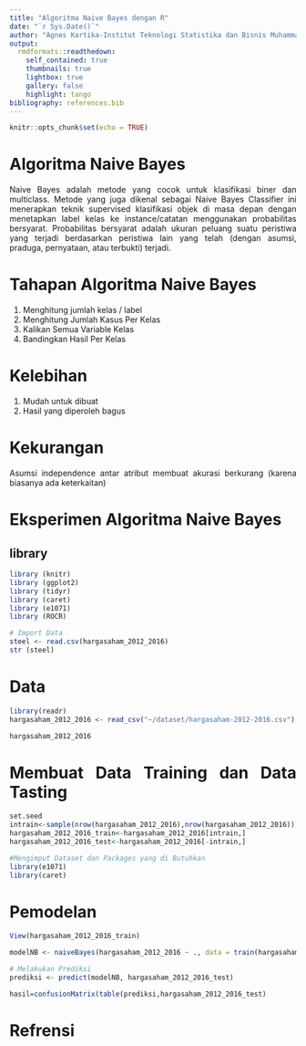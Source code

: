 ```yaml
---
title: "Algoritma Naive Bayes dengan R"
date: "`r Sys.Date()`"
author: "Agnes Kartika-Institut Teknologi Statistika dan Bisnis Muhammadiyah"
output:
  rmdformats::readthedown:
    self_contained: true
    thumbnails: true
    lightbox: true
    gallery: false
    highlight: tango
bibliography: references.bib
---
```


```{=html}
<style>
body{
text-align: justify}
</style>
```
```r
knitr::opts_chunk$set(echo = TRUE)
```

# Algoritma Naive Bayes
Naive Bayes adalah metode yang cocok untuk klasifikasi biner dan multiclass. Metode yang juga dikenal sebagai Naive Bayes Classifier ini menerapkan teknik supervised klasifikasi objek di masa depan dengan menetapkan label kelas ke instance/catatan menggunakan probabilitas bersyarat. Probabilitas bersyarat adalah ukuran peluang suatu peristiwa yang terjadi berdasarkan peristiwa lain yang telah (dengan asumsi, praduga, pernyataan, atau terbukti) terjadi.


# Tahapan Algoritma Naive Bayes
1. Menghitung jumlah kelas / label
2. Menghitung Jumlah Kasus Per Kelas
3. Kalikan Semua Variable Kelas
4. Bandingkan Hasil Per Kelas


# Kelebihan
1. Mudah untuk dibuat
2. Hasil yang diperoleh bagus

# Kekurangan
Asumsi independence antar atribut membuat akurasi berkurang (karena biasanya ada keterkaitan)


# Eksperimen Algoritma Naive Bayes
## library
```r
library (knitr)
library (ggplot2)
library (tidyr)
library (caret)
library (e1071)
library (ROCR)

# Import Data 
steel <- read.csv(hargasaham_2012_2016)
str (steel)
```
# Data
```r
library(readr)
hargasaham_2012_2016 <- read_csv("~/dataset/hargasaham-2012-2016.csv")
```

```r
hargasaham_2012_2016
```

# Membuat Data Training dan Data Tasting
```r
set.seed
intrain<-sample(nrow(hargasaham_2012_2016),nrow(hargasaham_2012_2016))
hargasaham_2012_2016_train<-hargasaham_2012_2016[intrain,]
hargasaham_2012_2016_test<-hargasaham_2012_2016[-intrain,]
```
```r
#Mengimput Dataset dan Packages yang di Butuhkan
library(e1071)
library(caret)
```


# Pemodelan

```r
View(hargasaham_2012_2016_train)
```


```r
modelNB <- naiveBayes(hargasaham_2012_2016 ~ ., data = train(hargasaham_2012_2016) 
```

```r
# Melakukan Prediksi
prediksi <- predict(modelNB, hargasaham_2012_2016_test)

hasil=confusionMatrix(table(prediksi,hargasaham_2012_2016_test) 
```

# Refrensi
